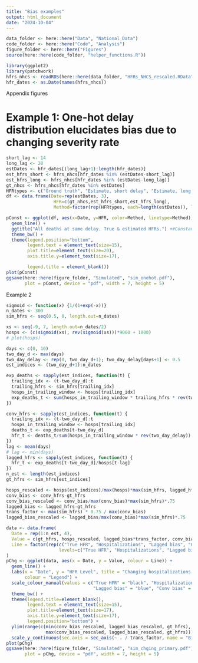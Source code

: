 ```yaml
---
title: "Bias examples"
output: html_document
date: "2024-10-04"
---
```


```r
data_folder <- here::here("Data", "National_Data")
code_folder <- here::here("Code", "Analysis")
figure_folder <- here::here("Figures")
source(here::here(code_folder, "helper_functions.R"))

library(ggplot2)
library(patchwork)
hfrs_nhcs <- readRDS(here::here(data_folder, "HFRs_NHCS_rescaled.RData"))
hfr_dates <- as.Date(names(hfrs_nhcs))
```



########### Appendix figures

# Example 1: One-hot delay distribution elucidates bias due to changing severity rate

```r
short_lag <- 14
long_lag <- 28
estDates <- hfr_dates[(long_lag+1):length(hfr_dates)]
est_hfrs_short <- hfrs_nhcs[hfr_dates %in% (estDates-short_lag)]
est_hfrs_long <- hfrs_nhcs[hfr_dates %in% (estDates-long_lag)]
gt_nhcs <- hfrs_nhcs[hfr_dates %in% estDates]
HFRtypes <- c("Ground truth", "Estimate, short delay", "Estimate, long delay")
df <- data.frame(Date=rep(estDates, 3),
                  HFR=c(gt_nhcs,est_hfrs_short,est_hfrs_long),
                  Method=factor(rep(HFRtypes, each=length(estDates)), levels=HFRtypes))

pConst <- ggplot(df, aes(x=Date, y=HFR, color=Method, linetype=Method)) + 
  geom_line() + 
  ggtitle("All deaths at same delay. True & estimated HFRs.") +#Constant Primary Incidence. 
  theme_bw() +
  theme(legend.position="bottom",
        legend.text = element_text(size=15),
        plot.title=element_text(size=20),
        axis.title.y=element_text(size=17),

        legend.title = element_blank())
plot(pConst)
ggsave(here::here(figure_folder, "Simulated", "sim_onehot.pdf"), 
       plot = pConst, device = "pdf", width = 7, height = 5) 

```

Example 2

```r
sigmoid <- function(x) {1/(1+exp(-x))}
n_dates <- 300
sim_hfrs <- seq(0.5, 0, length.out=n_dates)

xs <- seq(-9, 7, length.out=n_dates/2)
hosps <- (c(sigmoid(xs), rev(sigmoid(xs)))*9000 + 1000)
# plot(hosps)

days <- c(0, 10)
two_day_d <- max(days)
two_day_delay <- rep(0, two_day_d+1); two_day_delay[days+1] <- 0.5
est_indices <- (two_day_d+1):n_dates

exp_deaths <- sapply(est_indices, function(t) {
  trailing_idx <- (t-two_day_d):t
  trailing_hfrs <- sim_hfrs[trailing_idx]
  hosps_in_trailing_window <- hosps[trailing_idx]
  exp_deaths_t <- sum(hosps_in_trailing_window * trailing_hfrs * rev(two_day_delay))
})

conv_hfrs <- sapply(est_indices, function(t) {
  trailing_idx <- (t-two_day_d):t
  hosps_in_trailing_window <- hosps[trailing_idx]
  deaths_t <- exp_deaths[t-two_day_d]
  hfr_t <- deaths_t/sum(hosps_in_trailing_window * rev(two_day_delay))
})
lag <- mean(days)
# lag <- min(days)
lagged_hfrs <- sapply(est_indices, function(t) {
  hfr_t <- exp_deaths[t-two_day_d]/hosps[t-lag]
})
n_est <- length(est_indices)
gt_hfrs <- sim_hfrs[est_indices]

```


```r
hosps_rescaled <- hosps[est_indices]/max(hosps)*max(sim_hfrs, lagged_hfrs, conv_hfrs)*1.5 
conv_bias <- conv_hfrs-gt_hfrs
conv_bias_rescaled <- conv_bias/max(conv_bias)*max(sim_hfrs)*.75
lagged_bias <- lagged_hfrs-gt_hfrs
trans_factor <- max(sim_hfrs) * 0.75 / max(conv_bias)
lagged_bias_rescaled <- lagged_bias/max(conv_bias)*max(sim_hfrs)*.75

data <- data.frame(
  Date = rep(1:n_est, 4),
  Value = c(gt_hfrs, hosps_rescaled, lagged_bias*trans_factor, conv_bias*trans_factor),
  Line = factor(rep(c("True HFR", "Hospitalizations", "Lagged bias", "Conv bias"), each=n_est), 
                    levels=c("True HFR", "Hospitalizations", "Lagged bias", "Conv bias"))
)
pChg <- ggplot(data, aes(x = Date, y = Value, colour = Line)) +
  geom_line() +
  labs(x = "Date", y = "HFR Level", title = "Changing hospitalizations. True HFR and estimation bias.",
       colour = "Legend") +
  scale_colour_manual(values = c("True HFR" = "black", "Hospitalizations" = "green", 
                                 "Lagged bias" = "blue", "Conv bias" = "red")) +
  theme_bw() + 
  theme(legend.title=element_blank(), 
        legend.text = element_text(size=15),
        plot.title=element_text(size=17),
        axis.title.y=element_text(size=17),
        legend.position="bottom") +
  ylim(range(c(min(conv_bias_rescaled, lagged_bias_rescaled, gt_hfrs), 
               max(conv_bias_rescaled, lagged_bias_rescaled, gt_hfrs)))) +
  scale_y_continuous(sec.axis = sec_axis(~ . / trans_factor, name = "Bias Level"))
plot(pChg)
ggsave(here::here(figure_folder, "Simulated", "sim_chging_primary.pdf"), 
       plot = pChg, device = "pdf", width = 7, height = 5) 

```



